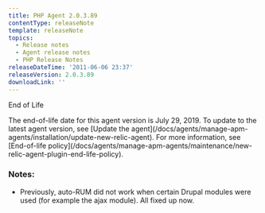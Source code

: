 ```yaml
---
title: PHP Agent 2.0.3.89
contentType: releaseNote
template: releaseNote
topics:
  - Release notes
  - Agent release notes
  - PHP Release Notes
releaseDateTime: '2011-06-06 23:37'
releaseVersion: 2.0.3.89
downloadLink: ''
---
```


End of Life

<Callout variant="important">
  The end-of-life date for this agent version is July 29, 2019. To update to the latest agent version, see [Update the agent](/docs/agents/manage-apm-agents/installation/update-new-relic-agent). For more information, see [End-of-life policy](/docs/agents/manage-apm-agents/maintenance/new-relic-agent-plugin-end-life-policy).
</Callout>

### Notes:

* Previously, auto-RUM did not work when certain Drupal modules were used (for example the ajax module). All fixed up now.
